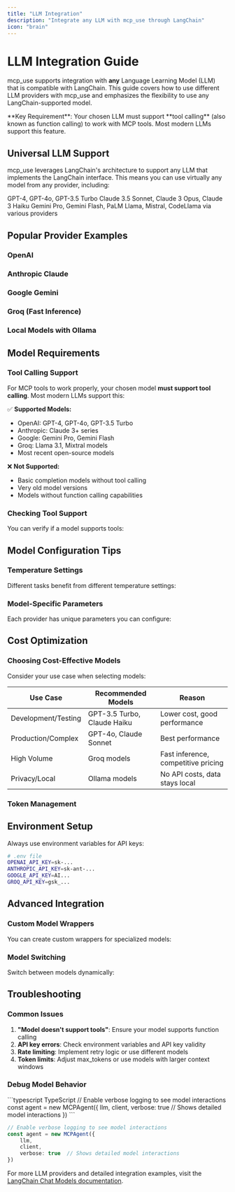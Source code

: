```yaml
---
title: "LLM Integration"
description: "Integrate any LLM with mcp_use through LangChain"
icon: "brain"
---
```


# LLM Integration Guide

mcp_use supports integration with **any** Language Learning Model (LLM) that is compatible with LangChain. This guide covers how to use different LLM providers with mcp_use and emphasizes the flexibility to use any LangChain-supported model.

<Note>
**Key Requirement**: Your chosen LLM must support **tool calling** (also known as function calling) to work with MCP tools. Most modern LLMs support this feature.
</Note>

## Universal LLM Support

mcp_use leverages LangChain's architecture to support any LLM that implements the LangChain interface. This means you can use virtually any model from any provider, including:

<CardGroup cols={2}>
  <Card title="OpenAI" icon="robot">
    GPT-4, GPT-4o, GPT-3.5 Turbo
  </Card>
  <Card title="Anthropic" icon="anthropic">
    Claude 3.5 Sonnet, Claude 3 Opus, Claude 3 Haiku
  </Card>
  <Card title="Google" icon="google">
    Gemini Pro, Gemini Flash, PaLM
  </Card>
  <Card title="Open Source" icon="code">
    Llama, Mistral, CodeLlama via various providers
  </Card>
</CardGroup>

## Popular Provider Examples

### OpenAI

### Anthropic Claude

### Google Gemini

### Groq (Fast Inference)

### Local Models with Ollama

## Model Requirements

### Tool Calling Support

For MCP tools to work properly, your chosen model **must support tool calling**. Most modern LLMs support this:

✅ **Supported Models:**
- OpenAI: GPT-4, GPT-4o, GPT-3.5 Turbo
- Anthropic: Claude 3+ series
- Google: Gemini Pro, Gemini Flash
- Groq: Llama 3.1, Mixtral models
- Most recent open-source models

❌ **Not Supported:**
- Basic completion models without tool calling
- Very old model versions
- Models without function calling capabilities

### Checking Tool Support

You can verify if a model supports tools:

## Model Configuration Tips

### Temperature Settings

Different tasks benefit from different temperature settings:

### Model-Specific Parameters

Each provider has unique parameters you can configure:

## Cost Optimization

### Choosing Cost-Effective Models

Consider your use case when selecting models:

| Use Case | Recommended Models | Reason |
|----------|-------------------|--------|
| Development/Testing | GPT-3.5 Turbo, Claude Haiku | Lower cost, good performance |
| Production/Complex | GPT-4o, Claude Sonnet | Best performance |
| High Volume | Groq models | Fast inference, competitive pricing |
| Privacy/Local | Ollama models | No API costs, data stays local |

### Token Management

## Environment Setup

Always use environment variables for API keys:

```bash
# .env file
OPENAI_API_KEY=sk-...
ANTHROPIC_API_KEY=sk-ant-...
GOOGLE_API_KEY=AI...
GROQ_API_KEY=gsk_...
```

## Advanced Integration

### Custom Model Wrappers

You can create custom wrappers for specialized models:

### Model Switching

Switch between models dynamically:

## Troubleshooting

### Common Issues

1. **"Model doesn't support tools"**: Ensure your model supports function calling
2. **API key errors**: Check environment variables and API key validity
3. **Rate limiting**: Implement retry logic or use different models
4. **Token limits**: Adjust max_tokens or use models with larger context windows

### Debug Model Behavior

<CodeGroup>
```typescript TypeScript
// Enable verbose logging to see model interactions
const agent = new MCPAgent({
    llm,
    client,
    verbose: true  // Shows detailed model interactions
})
```

```typescript TypeScript
// Enable verbose logging to see model interactions
const agent = new MCPAgent({
    llm,
    client,
    verbose: true  // Shows detailed model interactions
})
```
</CodeGroup>

For more LLM providers and detailed integration examples, visit the [LangChain Chat Models documentation](https://python.langchain.com/docs/integrations/chat/).
